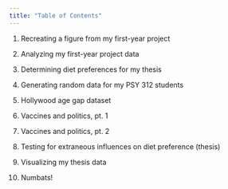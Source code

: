 ```yaml
---
title: "Table of Contents"
---
```




1.  Recreating a figure from my first-year project

2.  Analyzing my first-year project data

3.  Determining diet preferences for my thesis

4.  Generating random data for my PSY 312 students

5.  Hollywood age gap dataset

6.  Vaccines and politics, pt. 1

7.  Vaccines and politics, pt. 2

8.  Testing for extraneous influences on diet preference (thesis)

9.  Visualizing my thesis data

10. Numbats!
